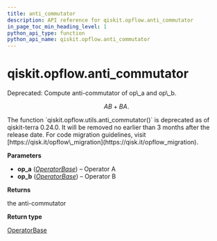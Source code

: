 ```yaml
---
title: anti_commutator
description: API reference for qiskit.opflow.anti_commutator
in_page_toc_min_heading_level: 1
python_api_type: function
python_api_name: qiskit.opflow.anti_commutator
---
```


<span id="qiskit-opflow-anti-commutator" />

# qiskit.opflow\.anti\_commutator

<Function id="qiskit.opflow.anti_commutator" github="https://github.com/qiskit/qiskit/tree/stable/0.24/qiskit/opflow/utils.py" signature="anti_commutator(op_a, op_b)">
  Deprecated: Compute anti-commutator of op\_a and op\_b.

  $$
  AB + BA.
  $$

  <Admonition title="Deprecated since version 0.24.0" type="danger">
    The function `qiskit.opflow.utils.anti_commutator()` is deprecated as of qiskit-terra 0.24.0. It will be removed no earlier than 3 months after the release date. For code migration guidelines, visit [https://qisk.it/opflow\_migration](https://qisk.it/opflow_migration).
  </Admonition>

  **Parameters**

  *   **op\_a** ([*OperatorBase*](qiskit.opflow.OperatorBase "qiskit.opflow.operator_base.OperatorBase")) – Operator A
  *   **op\_b** ([*OperatorBase*](qiskit.opflow.OperatorBase "qiskit.opflow.operator_base.OperatorBase")) – Operator B

  **Returns**

  the anti-commutator

  **Return type**

  [OperatorBase](qiskit.opflow.OperatorBase "qiskit.opflow.OperatorBase")
</Function>

